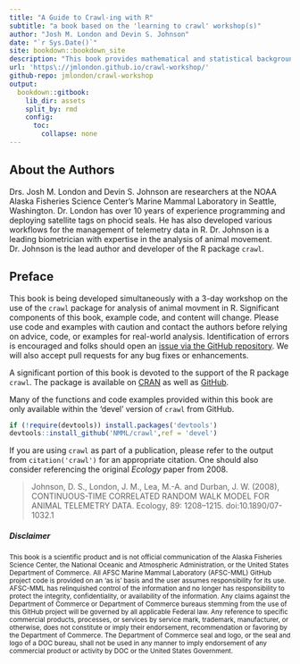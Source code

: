 ```yaml
---
title: "A Guide to Crawl-ing with R"
subtitle: "a book based on the 'learning to crawl' workshop(s)"
author: "Josh M. London and Devin S. Johnson"
date: "`r Sys.Date()`"
site: bookdown::bookdown_site
description: "This book provides mathematical and statistical background related to the modeling of animal movement from satellite telemetry data as well as pragmatic approaches and examples for implementing analysis with the R package, crawl."
url: 'https\://jmlondon.github.io/crawl-workshop/'
github-repo: jmlondon/crawl-workshop
output:
  bookdown::gitbook:
    lib_dir: assets
    split_by: rmd
    config:
      toc:
        collapse: none
---
```


## About the Authors {-}

Drs. Josh M. London and Devin S. Johnson are researchers at the NOAA Alaska Fisheries
Science Center's Marine Mammal Laboratory in Seattle, Washington. Dr. London has over
10 years of experience programming and deploying satellite tags on phocid seals. 
He has also developed various workflows for the management of telemetry data in R. 
Dr. Johnson is a leading biometrician with expertise in the analysis of animal
movement. Dr. Johnson is the lead author and developer of the R package `crawl`.

## Preface {-}

This book is being developed simultaneously with a 3-day workshop on the use of the
`crawl` package for analysis of animal movment in R. Significant components of this
book, example code, and content will change. Please use code and examples with
caution and contact the authors before relying on advice, code, or examples for
real-world analysis. Identification of errors is encouraged and folks should open
an [issue via the GitHub repository](https://github.com/jmlondon/crawl-workshop/issues).
We will also accept pull requests for any bug fixes or enhancements.

A significant portion of this book is devoted to the support of the R package
`crawl`. The package is available on [CRAN](https://cran.r-project.org/package=crawl) as well as [GitHub](https://github.com/NMML/crawl).

Many of the functions and code examples provided within this book are only 
available within the 'devel' version of `crawl` from GitHub.

```r
if (!require(devtools)) install.packages('devtools')
devtools::install_github('NMML/crawl',ref = 'devel')
```

If you are using `crawl` as part of a publication, please refer to the output from
`citation('crawl')` for an appropriate citation. One should also consider referencing
the original _Ecology_ paper from 2008.

> Johnson, D. S., London, J. M., Lea, M.-A. and Durban, J. W. (2008), 
> CONTINUOUS-TIME CORRELATED RANDOM WALK MODEL FOR ANIMAL TELEMETRY DATA. 
> Ecology, 89: 1208–1215. doi:10.1890/07-1032.1

##### Disclaimer {-}

<sub>This book is a scientific product and is not official communication of the Alaska Fisheries Science Center, the National Oceanic and Atmospheric Administration, or the United States Department of Commerce. All AFSC Marine Mammal Laboratory (AFSC-MML) GitHub project code is provided on an ‘as is’ basis and the user assumes responsibility for its use. AFSC-MML has relinquished control of the information and no longer has responsibility to protect the integrity, confidentiality, or availability of the information. Any claims against the Department of Commerce or Department of Commerce bureaus stemming from the use of this GitHub project will be governed by all applicable Federal law. Any reference to specific commercial products, processes, or services by service mark, trademark, manufacturer, or otherwise, does not constitute or imply their endorsement, recommendation or favoring by the Department of Commerce. The Department of Commerce seal and logo, or the seal and logo of a DOC bureau, shall not be used in any manner to imply endorsement of any commercial product or activity by DOC or the United States Government.</sub>
